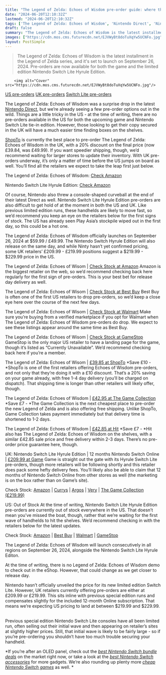 ```yaml
---
title: "The Legend of Zelda: Echoes of Wisdom pre-order guide: where the buy the next game and limited edition console"
date: "2024-06-20T12:10:32Z"
lastmod: "2024-06-20T12:10:32Z"
tags: ['The Legend of Zelda: Echoes of Wisdom', 'Nintendo Direct', 'Nintendo Switch Lite', 'Nintendo Switch Lite Hyrule Edition', 'Video Game', 'Action-Adventure Game']
draft: false
summary: "The Legend of Zelda: Echoes of Wisdom is the latest installment in the Legend of Zelda series, and it's set to launch on September 26, 2024. Pre-orders are now available for both the game and the limited edition Nintendo Switch Lite Hyrule Edition. "
images: ["https://cdn.mos.cms.futurecdn.net/EJVWyBt8doTuXqYw5UCNFo.jpg"]
layout: PostSimple
---
```

> The Legend of Zelda: Echoes of Wisdom is the latest installment in the Legend of Zelda series, and it's set to launch on September 26, 2024. Pre-orders are now available for both the game and the limited edition Nintendo Switch Lite Hyrule Edition. 


        <img alt="Cover" src="https://cdn.mos.cms.futurecdn.net/EJVWyBt8doTuXqYw5UCNFo.jpg"/>
        
[US pre-orders](#section-the-legend-of-zelda-echoes-of-wisdom-pre-orders-in-the-us)
[UK pre-orders](#section-the-legend-of-zelda-echoes-of-wisdom-pre-orders-in-the-uk)
[Switch Lite pre-orders](#section-nintendo-switch-lite-hyrule-edition-pre-orders)

The Legend of Zelda: Echoes of Wisdom was a surprise drop in the latest [Nintendo Direct](https://www.gamesradar.com/tag/nintendo-direct/), but we’re already seeing a few pre-order options out in the wild. Things are a little tricky in the US - at the time of writing, there are no pre-orders available in the US for both the upcoming game and Nintendo Switch Lite tie-in edition. However, those looking to get their copy secured in the UK will have a much easier time finding boxes on the shelves. 

[<u>ShopTo</u>](https://www.awin1.com/awclick.php?awinmid=2943&awinaffid=103504&clickref=grd-us-6030330583041065364&p=https%3A%2F%2Fwww.shopto.net%2Fen%2Fswle104-the-legend-of-zelda-echoes-of-wisdom-p1181642%2F) is currently the best place to pre-order The Legend of Zelda: Echoes of Wisdom in the UK, with a 20% discount on the final price (now £39.84, was £49.99). If you want speedier shipping, though, we’d recommend waiting for larger stores to update their inventory. With UK pre-orders underway, it’s only a matter of time before the US jumps on board as well. You’ll find all the retailers we expect to take the leap first just below. 

The Legend of Zelda: Echoes of Wisdom: [Check Amazon](https://target.georiot.com/Proxy.ashx?tsid=8426&GR_URL=https%3A%2F%2Famazon.com%2Fs%3Fk%3DThe%2BLegend%2Bof%2BZelda%253A%2BEchoes%2Bof%2BWisdom%26crid%3DJAXEM4ZOHNG1%26sprefix%3Dthe%2Blegend%2Bof%2Bzelda%2Bechoes%2Bof%2Bwisdom%252Caps%252C159%26ref%3Dnb_sb_noss%26tag%3Dhawk-future-20%26ascsubtag%3Dgrd-us-1285555092482200675-20)

Nintendo Switch Lite Hyrule Edition: [Check Amazon](https://target.georiot.com/Proxy.ashx?tsid=8426&GR_URL=https%3A%2F%2Famazon.com%2Fs%3Fk%3DNintendo%2BSwitch%2BLite%2BHyrule%2BEdition%26crid%3D2BKOEYXN3CPEB%26sprefix%3Dnintendo%2Bswitch%2Blite%2Bhyrule%2Bedition%252Caps%252C178%26ref%3Dnb_sb_noss%26tag%3Dhawk-future-20%26ascsubtag%3Dgrd-us-6702158789087922086-20)

Of course, Nintendo also threw a console-shaped curveball at the end of their latest Direct as well. Nintendo Switch Lite Hyrule Edition pre-orders are also difficult to get hold of at the moment in both the US and UK. Like previous limited edition runs, these handhelds are likely to move fast, so we’d recommend you keep an eye on the retailers below for the first signs of stock. The US has already seen Play Asia’s stockpile wiped out in the first day, so this could be a hot one. 

The Legend of Zelda: Echoes of Wisdom officially launches on September 26, 2024 at $59.99 / £49.99. The Nintendo Switch Hyrule Edition will also release on the same day, and while Ninty hasn’t yet confirmed pricing, some UK retailers’ £209.99 - £219.99 positions suggest a $219.99 - $229.99 price in the US. 

The Legend of Zelda: Echoes of Wisom | [Check Stock at Amazon](https://target.georiot.com/Proxy.ashx?tsid=8426&GR_URL=https%3A%2F%2Famazon.com%2Fs%3Fk%3DThe%2BLegend%2Bof%2BZelda%253A%2BEchoes%2Bof%2BWisdom%26crid%3DJAXEM4ZOHNG1%26sprefix%3Dthe%2Blegend%2Bof%2Bzelda%2Bechoes%2Bof%2Bwisdom%252Caps%252C159%26ref%3Dnb_sb_noss%26tag%3Dhawk-future-20%26ascsubtag%3Dgrd-us-5884272108215317363-20)
Amazon is the biggest retailer on the web, so we’d recommend checking back here regularly for the first sign of pre-orders. This is your best bet for release day delivery as well.  

The Legend of Zelda: Echoes of Wisom | [Check Stock at Best Buy](https://shop-links.co/link?st=the+legend+of+zelda+echoes+of+wisdom&_dyncharset=UTF-8&_dynSessConf=&id=pcat17071&type=page&sc=Global&cp=1&nrp=&sp=&qp=&list=n&af=true&iht=y&usc=All+Categories&ks=960&keys=keys&publisher_slug=future&exclusive=1&u1=grd-us-5884272108215317363&url=https%3A%2F%2Fwww.bestbuy.com%2Fsite%2Fsearchpage.jsp%3Fst%3Dthe%2Blegend%2Bof%2Bzelda%2Bechoes%2Bof%2Bwisdom%26_dyncharset%3DUTF-8%26_dynSessConf%3D%26id%3Dpcat17071%26type%3Dpage%26sc%3DGlobal%26cp%3D1%26nrp%3D%26sp%3D%26qp%3D%26list%3Dn%26af%3Dtrue%26iht%3Dy%26usc%3DAll%2BCategories%26ks%3D960%26keys%3Dkeys&article_name=The%20Legend%20of%20Zelda%3A%20Echoes%20of%20Wisdom%20pre-order%20guide%3A%20where%20the%20buy%20the%20next%20game%20and%20limited%20edition%20console&article_url=https%3A%2F%2Fwww.gamesradar.com%2Fgames%2Fthe-legend-of-zelda%2Fthe-legend-of-zelda-echoes-of-wisdom-pre-order-guide%2F%2Fgames%2Fthe-legend-of-zelda%2Fthe-legend-of-zelda-echoes-of-wisdom-pre-order-guide)
Best Buy is often one of the first US retailers to drop pre-orders, so we’d keep a close eye here over the course of the next few days.  


The Legend of Zelda: Echoes of Wisom | [Check Stock at Walmart](https://goto.walmart.com/c/1943169/565706/9383?subId1=grd-us-5884272108215317363&sharedId=hawk&u=https%3A%2F%2Fwww.walmart.com%2Fsearch%3Fq%3DThe%2BLegend%2Bof%2BZelda%253A%2BEchoes%2Bof%2BWisdom)
Make sure you’re buying from a verified marketplace if you opt for Walmart when The Legend of Zelda: Echoes of Wisdom pre-orders do drop. We expect to see these listings appear around the same time as Best Buy.


The Legend of Zelda: Echoes of Wisom | [Check Stock at GameStop](https://click.linksynergy.com/deeplink?id=kXQk6%2AivFEQ&mid=24348&u1=grd-us-5884272108215317363&murl=https%3A%2F%2Fwww.gamestop.com%2Fvideo-games%2Fproducts%2Fthe-legend-of-zelda-echoes-of-wisdom%2F20013773.html)
GameStop is the only major US retailer to have a landing page for the game, though it’s listed as “Currently Unavailable”. We’d recommend checking back here if you’re a member.  


The Legend of Zelda: Echoes of Wisom | [£39.85 at ShopTo](https://www.awin1.com/awclick.php?awinmid=2943&awinaffid=103504&clickref=grd-us-5884272108215317363&p=https%3A%2F%2Fwww.shopto.net%2Fen%2Fswle104-the-legend-of-zelda-echoes-of-wisdom-p1181642%2F)
*Save £10 - *ShopTo is one of the first retailers offering Echoes of Wisdom pre-orders, and not only that they’re doing it with a £10 discount. That’s a 20% saving on your game already, with free 1-4 day delivery (you’ll be charged on dispatch). That shipping time is longer than other retailers will likely offer, though.  


The Legend of Zelda: Echoes of Wisdom | [£42.95 at The Game Collection](https://clk.tradedoubler.com/click?p=197783&a=2049289&epi=grd-us-5884272108215317363&url=https%3A%2F%2Fwww.thegamecollection.net%2Fthe-legend-of-zelda-echoes-of-wisdom-switch)
*Save £7 - *The Game Collection is the next cheapest place to pre-order the new Legend of Zelda and is also offering free shipping. Unlike ShopTo, Game Collection takes payment immediately but that delivery time is shortened to 1-2 days.


The Legend of Zelda: Echoes of Wisdom | [£42.85 at Hit](https://www.awin1.com/awclick.php?awinmid=2694&awinaffid=103504&clickref=grd-us-5884272108215317363&p=https%3A%2F%2Fwww.hit.co.uk%2Fbuy%2Fproduct%2Fthe-legend-of-zelda-echoes-of-wisdom-nintendo-switch%2Fdgc-zeldaeowns.htm)
*Save £7 - *Hit also has The Legend of Zelda: Echoes of Wisdom on the shelves, with a similar £42.85 sale price and free delivery within 2-3 days. There’s no pre-order price guarantee here, though.  


UK: Nintendo Switch Lite Hyrule Edition | 12 months Nintendo Switch Online | [£209.99 at Game](https://www.prf.hn/click/camref:1011lLuAC/pubref:grd-us-5884272108215317363/destination:https%3A%2F%2Fwww.game.co.uk%2Fen%2Fnintendo-switch-lite-hyrule-edition-2949571)
Game is straight out the gate with its Hyrule Switch Lite pre-orders, though more retailers will be following shortly and this retailer does pack some hefty delivery fees. You’ll likely also be able to claim that 12 months of Nintendo Switch Online from other stores as well (the marketing is on the box rather than on Game’s site). 

Check Stock: [Amazon](https://target.georiot.com/Proxy.ashx?tsid=8426&GR_URL=https%3A%2F%2Famazon.co.uk%2FNintendo-Switch-Lite-Hyrule-Months%2Fdp%2FB0D7J4KKK5%3Ftag%3Dhawk-future-21%26ascsubtag%3Dgrd-us-5884272108215317363-21) | [Currys](https://www.awin1.com/awclick.php?awinmid=22479&awinaffid=103504&clickref=grd-us-5884272108215317363&p=https%3A%2F%2Fwww.currys.co.uk%2Fsearch%3Fq%3DNintendo%2520Switch%2520Lite%2520Hyrule%2520Edition) | [Argos](https://www.anrdoezrs.net/click-8150600-15618761?sid=grd-us-5884272108215317363&url=https://www.argos.co.uk/search/nintendo-switch-lite-hyrule-edition/?clickOrigin=searchbar:home:term:nintendo+switch+lite+hyrule+edition) | [Very](https://www.awin1.com/awclick.php?awinmid=3090&awinaffid=103504&clickref=grd-us-5884272108215317363&p=https%3A%2F%2Fwww.very.co.uk%2Fsearch%2FNintendo%2520Switch%2520Lite%2520Hyrule%2520Edition) | [The Game Collection (£219.99)](https://clk.tradedoubler.com/click?p=197783&a=2049289&epi=grd-us-5884272108215317363&url=https%3A%2F%2Fwww.thegamecollection.net%2Fnintendo-switch-lite-hyrule-edition-plus-12-months-nso-switch)


US: Out of Stock
At the time of writing, Nintendo Switch Lite Hyrule Edition pre-orders are currently out of stock everywhere in the US. That doesn’t mean you’ve missed the boat, though, rather that we’re waiting for the first wave of handhelds to hit the shelves. We’d recommend checking in with the retailers below for the latest updates. 

Check Stock: [Amazon](https://target.georiot.com/Proxy.ashx?tsid=8426&GR_URL=https%3A%2F%2Famazon.com%2Fs%3Fk%3DNintendo%2BSwitch%2BLite%2BHyrule%2BEdition%26crid%3D2BKOEYXN3CPEB%26sprefix%3Dnintendo%2Bswitch%2Blite%2Bhyrule%2Bedition%252Caps%252C178%26ref%3Dnb_sb_noss%26tag%3Dhawk-future-20%26ascsubtag%3Dgrd-us-1243274488627111542-20) | [Best Buy](https://shop-links.co/link?st=Nintendo+Switch+Lite+Hyrule+Edition&_dyncharset=UTF-8&_dynSessConf=&id=pcat17071&type=page&sc=Global&cp=1&nrp=&sp=&qp=&list=n&af=true&iht=y&usc=All+Categories&ks=960&keys=keys&publisher_slug=future&exclusive=1&u1=grd-us-1243274488627111542&url=https%3A%2F%2Fwww.bestbuy.com%2Fsite%2Fsearchpage.jsp%3Fst%3DNintendo%2BSwitch%2BLite%2BHyrule%2BEdition%26_dyncharset%3DUTF-8%26_dynSessConf%3D%26id%3Dpcat17071%26type%3Dpage%26sc%3DGlobal%26cp%3D1%26nrp%3D%26sp%3D%26qp%3D%26list%3Dn%26af%3Dtrue%26iht%3Dy%26usc%3DAll%2BCategories%26ks%3D960%26keys%3Dkeys&article_name=The%20Legend%20of%20Zelda%3A%20Echoes%20of%20Wisdom%20pre-order%20guide%3A%20where%20the%20buy%20the%20next%20game%20and%20limited%20edition%20console&article_url=https%3A%2F%2Fwww.gamesradar.com%2Fgames%2Fthe-legend-of-zelda%2Fthe-legend-of-zelda-echoes-of-wisdom-pre-order-guide%2F%2Fgames%2Fthe-legend-of-zelda%2Fthe-legend-of-zelda-echoes-of-wisdom-pre-order-guide) | [Walmart](https://goto.walmart.com/c/1943169/565706/9383?subId1=grd-us-1243274488627111542&sharedId=hawk&u=https%3A%2F%2Fwww.walmart.com%2Fsearch%3Fq%3DNintendo%2BSwitch%2BLite%2BHyrule%2BEdition) | [GameStop](https://click.linksynergy.com/deeplink?id=kXQk6%2AivFEQ&mid=24348&u1=grd-us-1243274488627111542&murl=https%3A%2F%2Fwww.gamestop.com%2Fsearch%2F%3Fq%3DNintendo%2BSwitch%2BLite%2BHyrule%2BEdition%26lang%3Ddefault%26start%3D0%26sz%3D20)
 



The Legend of Zelda: Echoes of Wisdom will launch consecutively in all regions on September 26, 2024, alongside the Nintendo Switch Lite Hyrule Editon. 

At the time of writing, there is no Legend of Zelda: Echoes of Wisdom demo to check out in the eShop. However, that could change as we get closer to release day. 

Nintendo hasn’t officially unveiled the price for its new limited edition Switch Lite. However, UK retailers currently offering pre-orders are either at £209.99 or £219.99. This sits inline with previous special edition runs and compensates slightly for the included 12-month Online subscription. That means we’re expecting US pricing to land at between $219.99 and $229.99.  

Previous special edition Nintendo Switch Lite consoles have all been limited run, often selling out their initial wave and then appearing on retailer’s sites at slightly higher prices. Still, that initial wave is likely to be fairly large - so if you’re pre-ordering you shouldn’t have too much trouble securing your handheld.  

*If you’re after an OLED panel, check out the *[<em>best Nintendo Switch bundle deals</em>](https://www.gamesradar.com/cheap-nintendo-switch-bundles-compared/)* on the market right now, or take a look at the *[<em>best Nintendo Switch accessories</em>](https://www.gamesradar.com/best-nintendo-switch-accessories/)* for more gadgets. We’re also rounding up plenty more *[<em>cheap Nintendo Switch games</em>](https://www.gamesradar.com/cheapest-nintendo-switch-game-sales-deals/)* as well. * 
        
